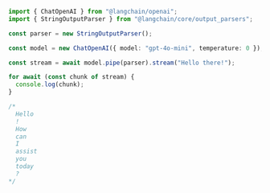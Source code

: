 ```typescript
import { ChatOpenAI } from "@langchain/openai";
import { StringOutputParser } from "@langchain/core/output_parsers";

const parser = new StringOutputParser();

const model = new ChatOpenAI({ model: "gpt-4o-mini", temperature: 0 });

const stream = await model.pipe(parser).stream("Hello there!");

for await (const chunk of stream) {
  console.log(chunk);
}

/*
  Hello
  !
  How
  can
  I
  assist
  you
  today
  ?
*/
```
